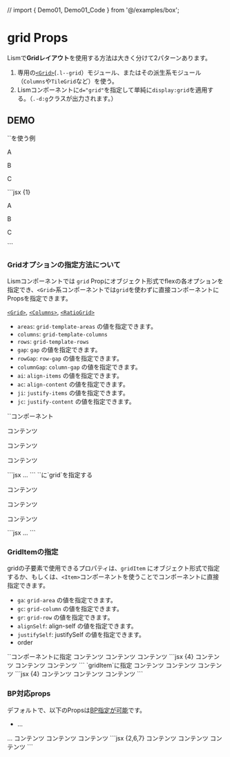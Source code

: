 // import { Demo01, Demo01_Code } from '@/examples/box';

# grid Props

Lismで**Gridレイアウト**を使用する方法は大きく分けて2パターンあります。

1. 専用の[`<Grid>`](/docs/components/Grid)(`.l--grid`）モジュール、またはその派生系モジュール（`Columns`や`TileGrid`など）を使う。
2. Lismコンポーネントに`d="grid"`を指定して単純に`display:grid`を適用する。（`.-d:g`クラスが出力されます。）


## DEMO

<Demo>
	<Demo.Title>`<Grid>`を使う例</Demo.Title>
	<Demo.Preview resize p={20}>
		<Grid gap={20} lismState={["has--itemGuide"]}>
			<p>A</p>
			<p>B</p>
			<p>C</p>
		</Grid>
	</Demo.Preview>
	<Demo.Code>
	```jsx {1}
	<Grid gap={20}>
		<p>A</p>
		<p>B</p>
		<p>C</p>
	</Grid>
	```
	</Demo.Code>
</Demo>


### Gridオプションの指定方法について

Lismコンポーネントでは `grid` Propにオブジェクト形式でflexの各オプションを指定でき、`<Grid>`系コンポーネントでは`grid`を使わずに直接コンポーネントにPropsを指定できます。

[`<Grid>`](/docs/modules/grid), [`<Columns>`](/docs/modules/columns), [`<RatioGrid>`](/docs/modules/ratio-grid)


- `areas`: `grid-template-areas` の値を指定できます。
- `columns`: `grid-template-columns`
- `rows`: `grid-template-rows`
- `gap`: `gap` の値を指定できます。
- `rowGap`: `row-gap` の値を指定できます。
- `columnGap`: `column-gap` の値を指定できます。
- `ai`: `align-items` の値を指定できます。
- `ac`: `align-content` の値を指定できます。
- `ji`: `justify-items` の値を指定できます。
- `jc`: `justify-content` の値を指定できます。


<Demo>
	<Demo.Title>`<Grid>`コンポーネント</Demo.Title>
	<Demo.Preview resize p={20}>
		<Grid columns="1fr 1fr 1fr" gap={20} lismState={["has--itemGuide"]}>
			<p>コンテンツ</p>
			<p>コンテンツ</p>
			<p>コンテンツ</p>
		</Grid>
	</Demo.Preview>
	<Demo.Code>
	```jsx
	<Grid columns="1fr 1fr 1fr" gap={20}>
		...
	</Grid>
	```
	</Demo.Code>
</Demo>

<Demo>
	<Demo.Title>`<Box>`に`grid`を指定する</Demo.Title>
	<Demo.Preview resize p={20}>
		<Box d="grid" grid={{ columns: "1fr 1fr 1fr", gap: 20 }} lismState={["has--itemGuide"]}>
			<p>コンテンツ</p>
			<p>コンテンツ</p>
			<p>コンテンツ</p>
		</Box>
	</Demo.Preview>
	<Demo.Code>
	```jsx
	<Box d="grid" grid={{ columns: "1fr 1fr 1fr", gap: 20 }}>
		...
	</Box>
	```
	</Demo.Code>
</Demo>


### GridItemの指定

gridの子要素で使用できるプロパティは、`gridItem` にオブジェクト形式で指定するか、もしくは、`<Item>`コンポーネントを使うことでコンポーネントに直接指定できます。

- `ga`: `grid-area` の値を指定できます。
- `gc`:  `grid-column` の値を指定できます。
- `gr`:  `grid-row` の値を指定できます。
- `alignSelf`: align-self の値を指定できます。
- `justifySelf`: justifySelf の値を指定できます。
- order

<Demo>
	<Demo.Title>`<Item>`コンポーネントに指定</Demo.Title>
	<Demo.Preview resize p={20}>
		<Grid columns="1fr 1fr" gap={20} lismState={["has--itemGuide"]}>
			<Item>コンテンツ</Item>
			<Item>コンテンツ</Item>
			<Item gc="span 2">コンテンツ</Item>
		</Grid>
	</Demo.Preview>
	<Demo.Code>
	```jsx {4}
	<Grid columns="1fr 1fr" gap={20}>
		<Item>コンテンツ</Item>
		<Item>コンテンツ</Item>
		<Item gc="span 2">コンテンツ</Item>
	</Grid>
	```
	</Demo.Code>
</Demo>


<Demo>
	<Demo.Title>`gridItem`に指定</Demo.Title>
	<Demo.Preview resize p={20}>
		<Grid columns="1fr 1fr" gap={20} lismState={["has--itemGuide"]}>
			<Box>コンテンツ</Box>
			<Box>コンテンツ</Box>
			<Box gridItem={{ gc: "span 2" }}>コンテンツ</Box>
		</Grid>
	</Demo.Preview>
	<Demo.Code>
	```jsx {4}
	<Grid columns="1fr 1fr" gap={20}>
		<Box>コンテンツ</Box>
		<Box>コンテンツ</Box>
		<Box gridItem={{ gc: "span 2" }}>コンテンツ</Box>
	</Grid>
	```
	</Demo.Code>
</Demo>


### BP対応props

デフォルトで、以下のPropsは[BP指定が可能](###)です。
- ...


<Demo>
	<Demo.Title>...</Demo.Title>
	<Demo.Preview resize p={20}>
		<Grid columns={["1fr 1fr", "1fr 1fr 1fr"]} gap={20} lismState={["has--itemGuide"]}>
			<Item>コンテンツ</Item>
			<Item gc={[null, "span 2"]}>コンテンツ</Item>
			<Item gc={["span 2", "span 3"]}>コンテンツ</Item>
		</Grid>
	</Demo.Preview>
	<Demo.Code>
	```jsx {2,6,7}
	<Grid
		columns={["1fr 1fr", "1fr 1fr 1fr"]}
		gap={20}
	>
		<Item>コンテンツ</Item>
		<Item gc={[null, "span 2"]}>コンテンツ</Item>
		<Item gc={["span 2", "span 3"]}>コンテンツ</Item>
	</Grid>
	```
	</Demo.Code>
</Demo>
